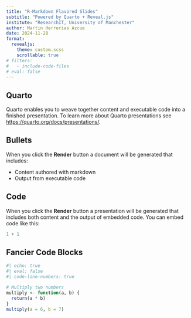 ```yaml
---
title: "R-Markdown Flavored Slides"
subtitle: "Powered by Quarto + Reveal.js"
institute: "ResearchIT, University of Manchester"
author: Martin Herrerias Azcue
date: 2024-11-28
format:
  revealjs:
    theme: custom.scss
    scrollable: true
# filters:
#   - include-code-files
# eval: false
---
```


## Quarto

Quarto enables you to weave together content and executable code into a finished presentation. To learn more about Quarto presentations see <https://quarto.org/docs/presentations/>.

## Bullets

When you click the **Render** button a document will be generated that includes:

-   Content authored with markdown
-   Output from executable code

## Code

When you click the **Render** button a presentation will be generated that includes both content and the output of embedded code. You can embed code like this:

```r
1 + 1
```

## Fancier Code Blocks

```r
#| echo: true
#| eval: false
#| code-line-numbers: true

# Multiply two numbers
multiply <- function(a, b) {
  return(a * b)
}
multiply(a = 6, b = 7)
```
